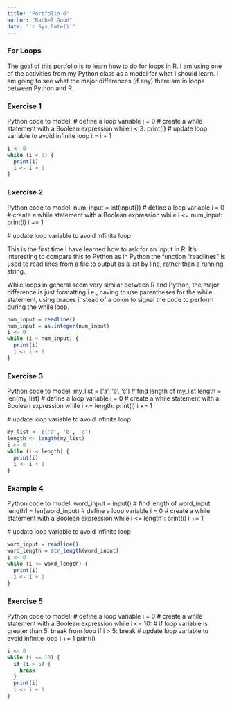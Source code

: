 ```yaml
---
title: "Portfolio 6"
author: "Rachel Good"
date: "`r Sys.Date()`"
---
```

### For Loops

The goal of this portfolio is to learn how to do for loops in R. I am using one of the activities from my Python class as a model for what I should learn. I am going to see what the major differences (if any) there are in loops between Python and R.

### Exercise 1

Python code to model:
# define a loop variable
i = 0
# create a while statement with a Boolean expression
while i < 3:
  print(i)
  # update loop variable to avoid infinite loop
  i = i + 1
  
```r
i <- 0
while (i < 3) {
  print(i)
  i <- i + 1
}
```

### Exercise 2

Python code to model:
num_input = int(input())
# define a loop variable
i = 0
# create a while statement with a Boolean expression
while i <= num_input:
  print(i)
  i += 1

  # update loop variable to avoid infinite loop


This is the first time I have learned how to ask for an input in R. It's interesting to compare this to Python as in Python the function "readlines" is used to read lines from a file to output as a list by line, rather than a running string.

While loops in general seem very similar between R and Python, the major difference is just formatting i.e., having to use parentheses for the while statement, using braces instead of a colon to signal the code to perform during the while loop.
```r
num_input = readline()
num_input = as.integer(num_input)
i <- 0
while (i < num_input) {
  print(i)
  i <- i + 1
}
```

### Exercise 3

Python code to model:
my_list = ['a', 'b', 'c']
# find length of my_list
length = len(my_list)
# define a loop variable
i = 0
# create a while statement with a Boolean expression
while i <= length:
  print(i)
  i += 1

  # update loop variable to avoid infinite loop

```r
my_list <- c('a', 'b', 'c')
length <- length(my_list)
i <- 0
while (i < length) {
  print(i)
  i <- i + 1
}
```

### Example 4

Python code to model:
word_input = input()
# find length of word_input
length1 = len(word_input)
# define a loop variable
i = 0
# create a while statement with a Boolean expression
while i <= length1:
  print(i)
  i += 1

  # update loop variable to avoid infinite loop
  
```r
word_input = readline()
word_length = str_length(word_input)
i <- 0
while (i <= word_length) {
  print(i)
  i <- i + 1
}
```

### Exercise 5

Python code to model:
# define a loop variable
i = 0
# create a while statement with a Boolean expression
while i <= 10:
  # if loop variable is greater than 5, break from loop
  if i > 5:
    break
  # update loop variable to avoid infinite loop
  i += 1
  print(i)
  
```r
i <- 0
while (i <= 10) {
  if (i > 5) {
    break
  }
  print(i)
  i <- i + 1
}
```